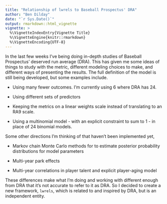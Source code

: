 ```yaml
---
title: "Relationship of lwrels to Baseball Prospectus' DRA"
author: "Ben Dilday"
date: "`r Sys.Date()`"
output: rmarkdown::html_vignette
vignette: >
  %\VignetteIndexEntry{Vignette Title}
  %\VignetteEngine{knitr::rmarkdown}
  %\VignetteEncoding{UTF-8}
---
```


In the last few weeks I've being doing in-depth studies of Baseball Prospectus' deserved run average (DRA). This has given me some ideas of things to study with the metric, different modeling choices to make, and different ways of presenting the results. The full definition of the model is still being developed, but some examples include.

* Using many fewer outcomes. I'm currently using 6 where DRA has 24.

* Using different sets of predictors

* Keeping the metrics on a linear weights scale instead of translating to an RA9 scale.

* Using a multinomial model - with an explicit constraint to sum to 1 - in place of 24 binomial models.

Some other directions I'm thinking of that haven't been implemented yet, 

* Markov chain Monte Carlo methods for to estimate posterior probability distributions for model parameters

* Multi-year park effects 

* Multi-year correlations in player talent and explicit player-aging model

These differences make what I'm doing and working with different enough from DRA that it's not accurate to refer to it as DRA. So I decided to create a new framework, `lwrels`, which is related to and inspired by DRA, but is an independent entity.


